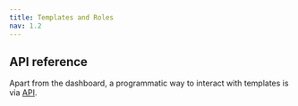 ```yaml
---
title: Templates and Roles
nav: 1.2
---
```


<TemplatesAndRoles />

## API reference

Apart from the dashboard, a programmatic way to interact with templates is via [API](/server-side/v2/policy/template-object).
